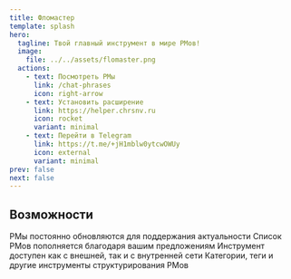 ```yaml
---
title: Фломастер
template: splash
hero:
  tagline: Твой главный инструмент в мире РМов!
  image:
    file: ../../assets/flomaster.png
  actions:
    - text: Посмотреть РМы
      link: /chat-phrases
      icon: right-arrow
    - text: Установить расширение
      link: https://helper.chrsnv.ru
      icon: rocket
      variant: minimal
    - text: Перейти в Telegram
      link: https://t.me/+jH1mblw0ytcwOWUy
      icon: external
      variant: minimal
prev: false
next: false
---
```



## Возможности

<CardGrid stagger>
  <Card title="Частые обновления" icon="pencil">
    РМы постоянно обновляются для поддержания актуальности
  </Card>
  <Card title="Адаптивность" icon="add-document">
    Список РМов пополняется благодаря вашим предложениям
  </Card>
  <Card title="Доступность" icon="setting">
    Инструмент доступен как с внешней, так и с внутренней сети
  </Card>
  <Card title="Удобство" icon="open-book">
    Категории, теги и другие инструменты структурирования РМов
  </Card>
</CardGrid>
